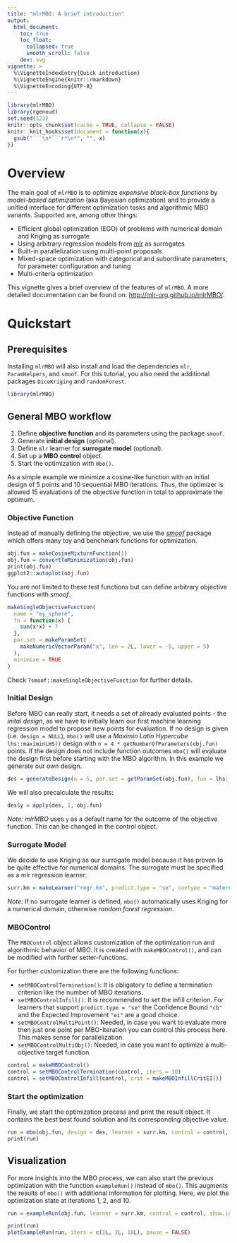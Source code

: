```yaml
---
title: "mlrMBO: A brief introduction"
output:
  html_document:
    toc: true
    toc_float:
      collapsed: true
      smooth_scroll: false
    dev: svg
vignette: >
  %\VignetteIndexEntry{Quick introduction}
  %\VignetteEngine{knitr::rmarkdown}
  %\VignetteEncoding{UTF-8}
---
```


```r
library(mlrMBO)
library(rgenoud)
set.seed(123)
knitr::opts_chunk$set(cache = TRUE, collapse = FALSE)
knitr::knit_hooks$set(document = function(x){
  gsub("```\n*```r*\n*", "", x)
})
```


# Overview

The main goal of `mlrMBO` is to optimize *expensive black-box functions* by *model-based optimization* (aka Bayesian optimization) and to provide a unified interface for different optimization tasks and algorithmic MBO variants.
Supported are, among other things:

- Efficient global optimization (EGO) of problems with numerical domain and Kriging as surrogate
- Using arbitrary regression models from [mlr](https://github.com/mlr-org/mlr/) as surrogates
- Built-in parallelization using multi-point proposals
- Mixed-space optimization with categorical and subordinate parameters, for parameter configuration and tuning
- Multi-criteria optimization

This vignette gives a brief overview of the features of `mlrMBO`.
A more detailed documentation can be found on: <http://mlr-org.github.io/mlrMBO/>.

# Quickstart

## Prerequisites

Installing `mlrMBO` will also install and load the dependencies `mlr`, `ParamHelpers`, and `smoof`.
For this tutorial, you also need the additional packages `DiceKriging` and `randomForest`.

```r
library(mlrMBO)
```

## General MBO workflow

1. Define **objective function** and its parameters using the package `smoof`.
2. Generate **initial design** (optional).
3. Define `mlr` learner for **surrogate model** (optional).
4. Set up a **MBO control** object.
5. Start the optimization with `mbo()`.

As a simple example we minimize a cosine-like function with an initial design of 5 points and 10 sequential MBO iterations.
Thus, the optimizer is allowed 15 evaluations of the objective function in total to approximate the optimum.


### Objective Function

Instead of manually defining the objective, we use the [*smoof*](https://cran.r-project.org/package=smoof) package which offers many toy and benchmark functions for optimization.


```r
obj.fun = makeCosineMixtureFunction(1)
obj.fun = convertToMinimization(obj.fun)
print(obj.fun)
ggplot2::autoplot(obj.fun)
```

You are not limited to these test functions but can define arbitrary objective functions with *smoof*.

```r
makeSingleObjectiveFunction(
  name = "my_sphere",
  fn = function(x) {
    sum(x*x) + 7
  },
  par.set = makeParamSet(
    makeNumericVectorParam("x", len = 2L, lower = -5, upper = 5)
  ),
  minimize = TRUE
)
```

Check `?smoof::makeSingleObjectiveFunction` for further details.


### Initial Design

Before MBO can really start, it needs a set of already evaluated points - the *inital design*, as we have to initially learn our first machine learning regression model to propose new points for evaluation.
If no design is given (i.e. `design = NULL`), `mbo()` will use a *Maximin Latin Hypercube* `lhs::maximinLHS()` design with `n = 4 * getNumberOfParameters(obj.fun)` points.
If the design does not include function outcomes `mbo()` will evaluate the design first before starting with the MBO algorithm.
In this example we generate our own design.

```r
des = generateDesign(n = 5, par.set = getParamSet(obj.fun), fun = lhs::randomLHS)
```

We will also precalculate the results:

```r
des$y = apply(des, 1, obj.fun)
```

_Note:_ *mlrMBO* uses `y` as a default name for the outcome of the objective function.
This can be changed in the control object.

### Surrogate Model

We decide to use Kriging as our surrogate model because it has proven to be quite effective for numerical domains.
The surrogate must be specified as a mlr regression learner:

```r
surr.km = makeLearner("regr.km", predict.type = "se", covtype = "matern3_2", control = list(trace = FALSE))
```

_Note:_ If no surrogate learner is defined, `mbo()` automatically uses Kriging for a numerical domain, otherwise *random forest regression*.

### MBOControl

The `MBOControl` object allows customization of the optimization run and algorithmic behavior of MBO.
It is created with `makeMBOControl()`, and can be modified with further setter-functions.


For further customization there are the following functions:

* `setMBOControlTermination()`: It is obligatory to define a termination criterion like the number of MBO iterations.
* `setMBOControlInfill()`: It is recommended to set the infill criterion. For learners that support `predict.type = "se"` the Confidence Bound `"cb"` and the Expected Improvement `"ei"` are a good choice.
* `setMBOControlMultiPoint()`: Needed, in case you want to evaluate more then just one point per MBO-Iteration you can control this process here. This makes sense for parallelization.
* `setMBOControlMultiObj()`: Needed, in case you want to optimize a multi-objective target function.


```r
control = makeMBOControl()
control = setMBOControlTermination(control, iters = 10)
control = setMBOControlInfill(control, crit = makeMBOInfillCritEI())
```

### Start the optimization

Finally, we start the optimization process and print the result object.
It contains the best best found solution and its corresponding objective value.

```r
run = mbo(obj.fun, design = des, learner = surr.km, control = control, show.info = TRUE)
print(run)
```

## Visualization

For more insights into the MBO process, we can also start the previous optimization with the function `exampleRun()` instead of `mbo()`.
This augments the results of `mbo()` with additional information for plotting.
Here, we plot the optimization state at iterations 1, 2, and 10.

```r
run = exampleRun(obj.fun, learner = surr.km, control = control, show.info = FALSE)
```

```r
print(run)
plotExampleRun(run, iters = c(1L, 2L, 10L), pause = FALSE)
```
